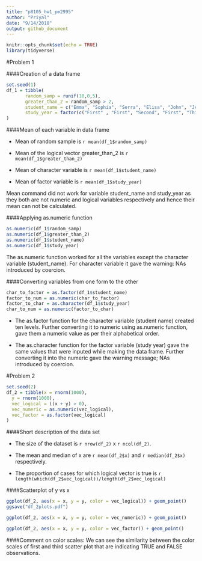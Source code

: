 ```yaml
---
title: "p8105_hw1_pm2995"
author: "Priyal"
date: "9/14/2018"
output: github_document
---
```


```r
knitr::opts_chunk$set(echo = TRUE)
library(tidyverse)
```

#Problem 1


####Creation of a data frame


```r
set.seed(1)
df_1 = tibble( 
       random_samp = runif(10,0,5),
       greater_than_2 = random_samp > 2,
       student_name = c("Emma", "Sophia", "Serra", "Elisa", "John", "Jessica","Ross","Kaity", "Jo","Luke"),
       study_year = factor(c("First" , "First", "Second", "First", "Third", "Second", "Second", "Third", "First", "First"))
)

```

####Mean of each variable in data frame

* Mean of random sample is `r mean(df_1$random_samp)`

* Mean of the logical vector greater_than_2 is `r mean(df_1$greater_than_2)`

* Mean of character variable is `r mean(df_1$student_name)`

* Mean of factor variable is `r mean(df_1$study_year)`

Mean command did not work for variable student_name and study_year as they both are not numeric and logical variables respectively and hence their mean can not be calculated.

####Applying as.numeric function

```r
as.numeric(df_1$random_samp)
as.numeric(df_1$greater_than_2)
as.numeric(df_1$student_name)
as.numeric(df_1$study_year)
```

The as.numeric function worked for all the variables except the character variable (student_name). For character variable it gave the warning: NAs introduced by coercion.

####Converting variables from one form to the other



```r
char_to_factor = as.factor(df_1$student_name)
factor_to_num = as.numeric(char_to_factor)
factor_to_char = as.character(df_1$study_year)
char_to_num = as.numeric(factor_to_char)
```

* The as.factor function for the character variable (student name) created ten levels. Further converting it to numeric using as.numeric function, gave them a numeric value as per their alphabetical order. 

* The as.character function for the factor variable (study year) gave the same values that were inputed while making the data frame. Further converting it into the numeric gave the warning message; NAs introduced by coercion.


#Problem 2

```r
set.seed(2)
df_2 = tibble(x = rnorm(1000),
  y = rnorm(1000),
  vec_logical = ((x + y) > 0),
  vec_numeric = as.numeric(vec_logical),
  vec_factor = as.factor(vec_logical)
)
```

####Short description of the data set

* The size of the dataset is `r nrow(df_2)` x `r ncol(df_2)`.

* The mean and median of x are `r mean(df_2$x)` and `r median(df_2$x)` respectively. 

* The proportion of cases for which logical vector is true is `r length(which(df_2$vec_logical))/length(df_2$vec_logical)`

####Scatterplot of y vs x

```r
ggplot(df_2, aes(x = x, y = y, color = vec_logical)) + geom_point()
ggsave("df_2plots.pdf")

ggplot(df_2, aes(x = x, y = y, color = vec_numeric)) + geom_point()

ggplot(df_2, aes(x = x, y = y, color = vec_factor)) + geom_point()

```

####Comment on color scales:
We can see the similarity between the color scales of first and third scatter plot that are indicating TRUE and FALSE observations.
